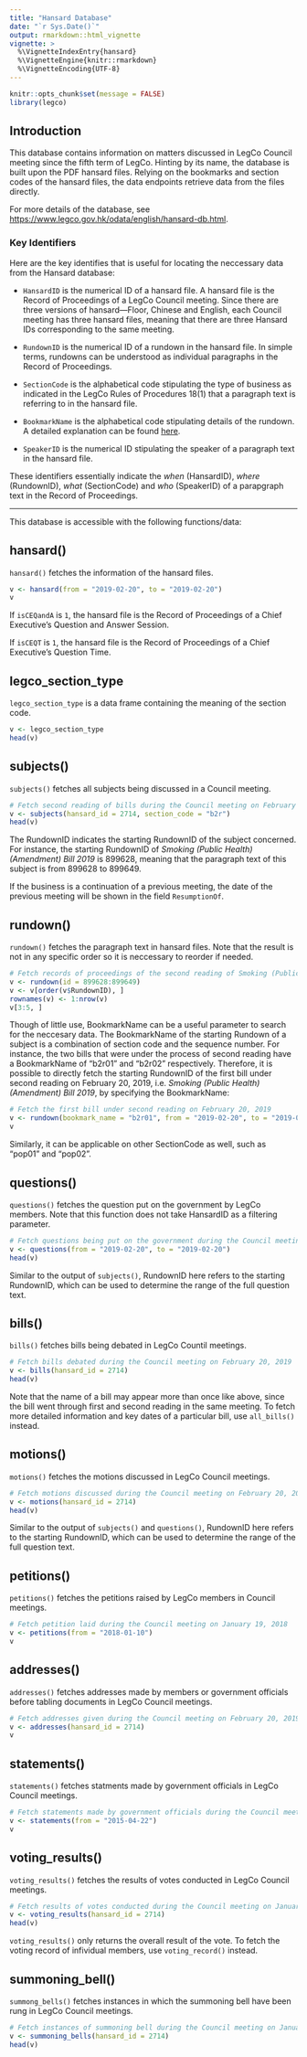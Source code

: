 ```yaml
---
title: "Hansard Database"
date: "`r Sys.Date()`"
output: rmarkdown::html_vignette
vignette: >
  %\VignetteIndexEntry{hansard} 
  %\VignetteEngine{knitr::rmarkdown} 
  %\VignetteEncoding{UTF-8}
---
```


```r
knitr::opts_chunk$set(message = FALSE)
library(legco)
```

## Introduction

This database contains information on matters discussed in LegCo Council meeting since the fifth term
of LegCo. Hinting by its name, the database is built upon the PDF hansard files. Relying on the bookmarks 
and section codes of the hansard files, the data endpoints retrieve data from the files directly. 

For more details of the database, see <https://www.legco.gov.hk/odata/english/hansard-db.html>.

### Key Identifiers

Here are the key identifies that is useful for locating the neccessary data from the Hansard database:

* `HansardID` is the numerical ID of a hansard file. A hansard file is the Record of Proceedings of
a LegCo Council meeting. Since there are three versions of hansard---Floor, Chinese and English, 
each Council meeting has three hansard files, meaning that there are three Hansard IDs corresponding 
to the same meeting.

* `RundownID` is the numerical ID of a rundown in the hansard file. In simple terms, rundowns can be understood 
as individual paragraphs in the Record of Proceedings. 

* `SectionCode` is the alphabetical code stipulating the type of business as indicated in the LegCo Rules of 
Procedures 18(1) that a paragraph text is referring to in the hansard file. 

* `BookmarkName` is the alphabetical code stipulating details of the rundown. A detailed explanation
can be found [here](#rundown).

* `SpeakerID` is the numerical ID stipulating the speaker of a paragraph text in the hansard file.

These identifiers essentially indicate the *when* (HansardID), *where* (RundownID), *what* (SectionCode) 
and *who* (SpeakerID) of a parapgraph text in the Record of Proceedings.

---

This database is accessible with the following functions/data:

## hansard()

`hansard()` fetches the information of the hansard files. 

```r
v <- hansard(from = "2019-02-20", to = "2019-02-20")
v
```

If `isCEQandA` is `1`, the hansard file is the Record of Proceedings of a Chief Executive's Question
and Answer Session. 

If `isCEQT` is `1`, the hansard file is the Record of Proceedings of a Chief Executive's Question Time.


## legco_section_type

`legco_section_type` is a data frame containing the meaning of the section code.

```r
v <- legco_section_type
head(v)
```

## subjects()

`subjects()` fetches all subjects being discussed in a Council meeting. 

```r
# Fetch second reading of bills during the Council meeting on February 20, 2019
v <- subjects(hansard_id = 2714, section_code = "b2r")
head(v)
```

The RundownID indicates the starting RundownID of the subject concerned. For instance, the starting 
RundownID of *Smoking (Public Health) (Amendment) Bill 2019* is 899628, meaning that the paragraph text
of this subject is from 899628 to 899649.

If the business is a continuation of a previous meeting, the date of the previous meeting will be shown 
in the field `ResumptionOf`.

## rundown()

`rundown()` fetches the paragraph text in hansard files. Note that the result is not in any specific order 
so it is neccessary to reorder if needed.

```r
# Fetch records of proceedings of the second reading of Smoking (Public Health) (Amendment) Bill 2019
v <- rundown(id = 899628:899649)
v <- v[order(v$RundownID), ]
rownames(v) <- 1:nrow(v)
v[3:5, ]
```

Though of little use, BookmarkName can be a useful parameter to search for the neccesary data. 
The BookmarkName of the starting Rundown of a subject is a combination of section code and
the sequence number. For instance, the two bills that were under the process of second reading
have a BookmarkName of "b2r01" and "b2r02" respectively. Therefore, it is possible to directly
fetch the starting RundownID of the first bill under second reading on February 20, 2019,
i.e. *Smoking (Public Health) (Amendment) Bill 2019*, by specifying the BookmarkName:

```r
# Fetch the first bill under second reading on February 20, 2019
v <- rundown(bookmark_name = "b2r01", from = "2019-02-20", to = "2019-02-20")
v
```

Similarly, it can be applicable on other SectionCode as well, such as "pop01" and "pop02".

## questions()

`questions()` fetches the question put on the government by LegCo members. Note that this function does 
not take HansardID as a filtering parameter.

```r
# Fetch questions being put on the government during the Council meeting on February 20, 2019
v <- questions(from = "2019-02-20", to = "2019-02-20")
head(v)
```

Similar to the output of `subjects()`, RundownID here refers to the starting RundownID, which can be used 
to determine the range of the full question text.

## bills()

`bills()` fetches bills being debated in LegCo Countil meetings.

```r
# Fetch bills debated during the Council meeting on February 20, 2019
v <- bills(hansard_id = 2714)
head(v)
```

Note that the name of a bill may appear more than once like above, since the bill went through first 
and second reading in the same meeting. To fetch more detailed information and key dates of
a particular bill, use `all_bills()` instead.

## motions()

`motions()` fetches the motions discussed in LegCo Council meetings. 

```r
# Fetch motions discussed during the Council meeting on February 20, 2019
v <- motions(hansard_id = 2714)
head(v)
```

Similar to the output of `subjects()` and `questions()`, RundownID here refers to the starting RundownID,
which can be used to determine the range of the full question text.

## petitions()

`petitions()` fetches the petitions raised by LegCo members in Council meetings. 

```r
# Fetch petition laid during the Council meeting on January 19, 2018
v <- petitions(from = "2018-01-10")
v
```

## addresses()

`addresses()` fetches addresses made by members or government officials before tabling documents
in LegCo Council meetings.

```r
# Fetch addresses given during the Council meeting on February 20, 2019
v <- addresses(hansard_id = 2714)
v
```

## statements()

`statements()` fetches statments made by government officials in LegCo Council meetings.

```r
# Fetch statements made by government officials during the Council meeting on April 22, 2015
v <- statements(from = "2015-04-22")
v
```

## voting_results()

`voting_results()` fetches the results of votes conducted in LegCo Council meetings. 

```r
# Fetch results of votes conducted during the Council meeting on January 19, 2018
v <- voting_results(hansard_id = 2714)
head(v)
```

`voting_results()` only returns the overall result of the vote. To fetch the voting record of 
infividual members, use `voting_record()` instead.

## summoning_bell()

`summong_bells()` fetches instances in which the summoning bell have been rung in LegCo
Council meetings.

```r
# Fetch instances of summoning bell during the Council meeting on January 19, 2018
v <- summoning_bells(hansard_id = 2714)
head(v)
```
